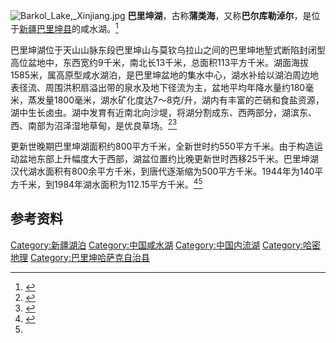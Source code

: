 {{coord |43.6643|N|92.7978|E|display=title|dim:8000_type:waterbody_region:CN}}
[[File:Barkol_Lake,_Xinjiang.jpg|thumb]]
'''巴里坤湖'''，古称'''蒲类海'''，又称'''巴尔库勒淖尔'''，是位于[[新疆维吾尔自治区|新疆]][[巴里坤哈萨克自治县|巴里坤县]]的咸水湖。<ref>{{cite book |author1=余英时 |coauthors=魯惟一 |editor=崔瑞德 |title=劍橋中國史 |date=1968原出版；1992年2月中文版第1版 |publisher=中國社會出版社 |isbn=7500409079 |pages=447 |edition=第1版}}</ref>

巴里坤湖位于天山山脉东段巴里坤山与莫钦乌拉山之间的巴里坤地堑式断陷封闭型高位盆地中，东西宽约9千米，南北长13千米，总面积113平方千米。湖面海拔1585米，属高原型咸水湖泊，是巴里坤盆地的集水中心，湖水补给以湖泊周边地表径流、周围洪积扇溢出带的泉水及地下径流为主，盆地平均年降水量约180毫米，蒸发量1800毫米，湖水矿化度达7～8克/升，湖内有丰富的芒硝和食盐资源，湖中生长卤虫。湖中发育有近南北向沙堤，将湖分割成东、西两部分，湖滨东、西、南部为沼泽湿地草甸，是优良草场。<ref name=zgdbk3>{{citeweb|url=http://www.tianshannet.com.cn/travel/content/2008-12/05/content_3570825.htm |title=深邃幽美的巴里坤湖|date=2008-12-05|work=天山网}}</ref><ref>{{cite book |editor=中国大百科全书编委会 |title=中国大百科全书 |edition=第三版 |url=https://www.zgbk.com/ecph/words?SiteID=1&ID=75806&Type=bkzyb&SubID=76669 |accessdate=2022-05-28}}</ref>

更新世晚期巴里坤湖面积约800平方千米，全新世时约550平方千米。由于构造运动盆地东部上升幅度大于西部，湖盆位置约比晚更新世时西移25千米。巴里坤湖汉代湖水面积有800余平方千米，到唐代逐渐缩为500平方千米。1944年为140平方千米，到1984年湖水面积为112.15平方千米。<ref name=d4>{{cite book|url=http://www.xjblk.gov.cn/blkxz.pdf|title=巴里坤哈萨克自治县县志|page=74|access-date=2022-01-07|archive-date=2022-01-12|archive-url=https://web.archive.org/web/20220112083725/http://www.xjblk.gov.cn/blkxz.pdf|dead-url=no}}</ref><ref name=zgdbk3/>

==参考资料==
<references/>

[[Category:新疆湖泊|Category:新疆湖泊]]
[[Category:中国咸水湖|Category:中国咸水湖]]
[[Category:中国内流湖|Category:中国内流湖]]
[[Category:哈密地理|Category:哈密地理]]
[[Category:巴里坤哈萨克自治县|Category:巴里坤哈萨克自治县]]